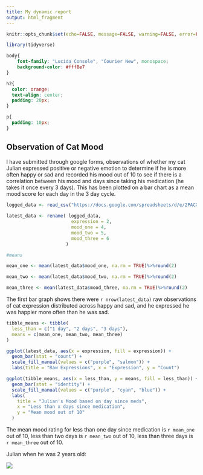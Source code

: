---
title: My dynamic report
output: html_fragment
---

```{r setup, include=FALSE}
knitr::opts_chunk$set(echo=FALSE, message=FALSE, warning=FALSE, error=FALSE)

library(tidyverse)

```

```{css}

body{
    font-family: "Lucida Console", "Courier New", monospace;
    background-color: #fff8e7
}

h2{
  color: orange;
  text-align: center;
  padding: 20px;
}

p{
  padding: 10px;
}


```

## Observation of Cat Mood

I have submitted through google forms, observations of whether my cat Julian expressed positive or negative emotion to determine if he is more often happy or sad and recorded his mood out of 10 to see if there is a correlation between his mood and days since taking his medication (he takes it once every 3 days). This has been plotted on a bar chart as a mean mood score for each day in the 3 day cycle.

```{r}

logged_data <- read_csv("https://docs.google.com/spreadsheets/d/e/2PACX-1vSwBjioux_q1dS15AHcoeniQRP6CbTDLZGMeMO4rZjTU71gBBesvya-pUn5_gN0a4HulaksvKHK49HJ/pub?gid=2101783587&single=true&output=csv")
              
latest_data <- rename( logged_data,
                        expression = 2,
                        mood_one = 4,
                        mood_two = 5,
                        mood_three = 6
                      )

#means

mean_one <- mean(latest_data$mood_one, na.rm = TRUE)%>%round(2)

mean_two <- mean(latest_data$mood_two, na.rm = TRUE)%>%round(2)

mean_three <- mean(latest_data$mood_three, na.rm = TRUE)%>%round(2)

```

The first bar graph shows there were `r nrow(latest_data)` raw observations of cat expression distributed across happy and sad, and he expressed he was happier more often than he was sad.

``` {r}

tibble_means <- tibble(
  less_than = c("1 day", "2 days", "3 days"),  
  means = c(mean_one, mean_two, mean_three)
)

ggplot(latest_data, aes(x = expression, fill = expression)) +
  geom_bar(stat = "count") +
  scale_fill_manual(values = c("purple", "salmon")) +
  labs(title = "Raw Expressions", x = "Expression", y = "Count")

ggplot(tibble_means, aes(x = less_than, y = means, fill = less_than)) +
  geom_bar(stat = "identity") +
  scale_fill_manual(values = c("purple", "cyan", "blue")) +
  labs(
    title = "Julian's Mood based on day since meds",
    x = "Less than x days since medication",
    y = "Mean mood out of 10"
  )

```


The mean mood rating for less than one day since medication is `r mean_one` out of 10, less than two days is `r mean_two` out of 10, less than three days is `r mean_three` out of 10.

Julian when he was 2 years old:

![](https://github.com/trent-soloman/stats220/blob/main/kitten_julian.jpg)

